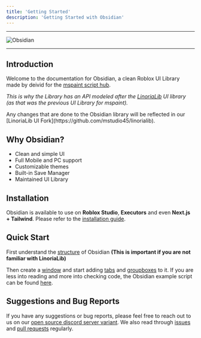 ```yaml
---
title: 'Getting Started'
description: 'Getting Started with Obsidian'
---
```


---

![Obsidian](./obsidian.png)

---

## Introduction
Welcome to the documentation for Obsidian, a clean Roblox UI Library made by deivid for the [mspaint script hub](https://www.mspaint.cc).

*This is why the Library has an API modeled after the [LinoriaLib](https://github.com/mstudio45/linorialib) UI library (as that was the previous UI Library for mspaint).*

<Callout type="info">
    Any changes that are done to the Obsidian library will be reflected in our [LinoriaLib UI Fork](https://github.com/mstudio45/linorialib).
</Callout>

## Why Obsidian?
- Clean and simple UI
- Full Mobile and PC support
- Customizable themes
- Built-in Save Manager
- Maintained UI Library

## Installation
Obsidian is available to use on **Roblox Studio**, **Executors** and even **Next.js + Tailwind**. Please refer to the [installation guide](./obsidian/installation).

## Quick Start
First understand the [structure](./obsidian/structure) of Obsidian **(This is important if you are not familiar with LinoriaLib)**

Then create a [window](./obsidian/core/library#Window) and start adding [tabs](./obsidian/structure/tabs) and [groupboxes](./obsidian/structure/groupboxes) to it.
If you are less into reading and more into checking code, the Obsidian example script can be found [here](https://github.com/deividcomsono/Obsidian/blob/main/Example.lua).

## Suggestions and Bug Reports

If you have any suggestions or bug reports, please feel free to reach out to us on our [open source discord server variant](https://discord.gg/AZp8cR8DaU). We also read through [issues](https://github.com/deividcomsono/Obsidian/issues) and [pull requests](https://github.com/deividcomsono/Obsidian/pulls) regularly.